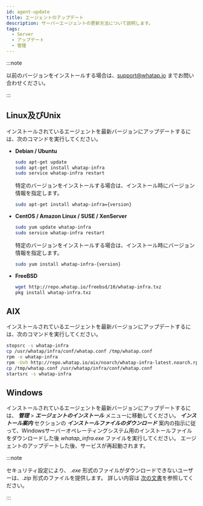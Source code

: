 ```yaml
---
id: agent-update
title: エージェントのアップデート
description: サーバーエージェントの更新方法について説明します。
tags:
  - Server
  - アップデート
  - 管理
---
```


:::note

以前のバージョンをインストールする場合は、support@whatap.io までお問い合わせください。

:::

## Linux及びUnix

インストールされているエージェントを最新バージョンにアップデートするには、次のコマンドを実行してください。

- **Debian / Ubuntu**

  ```bash title=SH
  sudo apt-get update
  sudo apt-get install whatap-infra
  sudo service whatap-infra restart
  ```

  特定のバージョンをインストールする場合は、インストール時にバージョン情報を指定します。

  ```bash
  sudo apt-get install whatap-infra={version}
  ```

- **CentOS / Amazon Linux / SUSE / XenServer**

  ```bash title=SH
  sudo yum update whatap-infra
  sudo service whatap-infra restart
  ```

  特定のバージョンをインストールする場合は、インストール時にバージョン情報を指定します。

  ```bash
  sudo yum install whatap-infra-{version}
  ```

- **FreeBSD**

  ```bash title=SH
  wget http://repo.whatap.io/freebsd/10/whatap-infra.txz
  pkg install whatap-infra.txz
  ```

## AIX

インストールされているエージェントを最新バージョンにアップデートするには、次のコマンドを実行してください。 

```bash
stopsrc -s whatap-infra
cp /usr/whatap/infra/conf/whatap.conf /tmp/whatap.conf
rpm -e whatap-infra
rpm -Uvh http://repo.whatap.io/aix/noarch/whatap-infra-latest.noarch.rpm
cp /tmp/whatap.conf /usr/whatap/infra/conf/whatap.conf
startsrc -s whatap-infra
```

## Windows

インストールされているエージェントを最新バージョンにアップデートするには、 **_管理_** > **_エージェントのインストール_** メニューに移動してください。 **_インストール案内_** セクションの **_インストールファイルのダウンロード_** 案内の指示に従って、Windowsサーバーオペレーティングシステム用のインストールファイルをダウンロードした後 _whatap_infra.exe_ ファイルを実行してください。 エージェントのアップデートした後、サービスが再起動されます。

:::note

セキュリティ設定により、 _.exe_ 形式のファイルがダウンロードできないユーザーは、_.zip_ 形式のファイルを提供します。 詳しい内容は [次の文書](../server/server-os/server-windows)を参照してください。

:::
